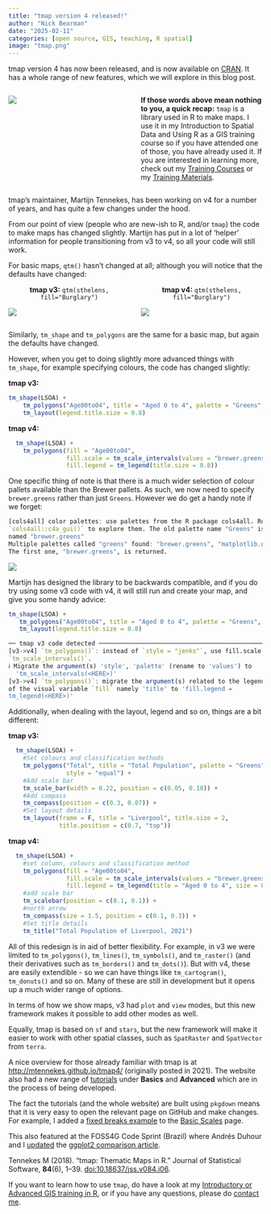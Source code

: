 ```yaml
---
title: "tmap version 4 released!"
author: "Nick Bearman"
date: "2025-02-11"
categories: [open source, GIS, teaching, R spatial]
image: "tmap.png"
---
```


tmap version 4 has now been released, and is now available on [CRAN](https://cran.r-project.org/web/packages/tmap/index.html). It has a whole range of new features, which we will explore in this blog post. 

::: columns
:::: {.column width="50%"}

![](tmap.png)

										
::::
																 
:::: {.column width="50%"}

**If those words above mean nothing to you, a quick recap:** `tmap` is a library used in R to make maps. I use it in my Introduction to Spatial Data and Using R as a GIS training course so if you have attended one of those, you have already used it. If you are interested in learning more, check out my [Training Courses](https://nickbearman.github.io/training-courses.html) or my [Training Materials](https://nickbearman.github.io/training-materials.html).
				   

::::
	   
:::


tmap's maintainer, Martijn Tennekes, has been working on v4 for a number of years, and has quite a few changes under the hood. 

From our point of view (people who are new-ish to R, and/or `tmap`) the code to make maps has changed slightly. Martijn has put in a lot of 'helper' information for people transitioning from v3 to v4, so all your code will still work. 

For basic maps, `qtm()` hasn't changed at all; although you will notice that the defaults have changed:

::: columns
:::: {.column width="50%"}

<center>**tmap v3:** `qtm(sthelens, fill="Burglary")`</center>

![](qtm-v3.png)

										
::::
																 
:::: {.column width="50%"}

<center>**tmap v4:** `qtm(sthelens, fill="Burglary")`</center>

![](qtm-v4.png)
				   

::::
	   
:::

Similarly, `tm_shape` and `tm_polygons` are the same for a basic map, but again the defaults have changed. 

However, when you get to doing slightly more advanced things with `tm_shape`, for example specifying colours, the code has changed slightly: 

**tmap v3:**

```.r
tm_shape(LSOA) +
    tm_polygons("Age00to04", title = "Aged 0 to 4", palette = "Greens", style = "jenks") +
    tm_layout(legend.title.size = 0.8)
```
										
**tmap v4:**

```.r
  tm_shape(LSOA) +
    tm_polygons(fill = "Age00to04",
                fill.scale = tm_scale_intervals(values = "brewer.greens", style = "jenks"),
                fill.legend = tm_legend(title.size = 0.8))
```


One specific thing of note is that there is a much wider selection of colour pallets available than the Brewer pallets. As such, we now need to specify `brewer.greens` rather than just `Greens`. However we do get a handy note if we forget:

```.r
[cols4all] color palettes: use palettes from the R package cols4all. Run
`cols4all::c4a_gui()` to explore them. The old palette name "Greens" is
named "brewer.greens"
Multiple palettes called "greens" found: "brewer.greens", "matplotlib.greens". 
The first one, "brewer.greens", is returned.
```

![](cols4all2.jpg)

Martijn has designed the library to be backwards compatible, and if you do try using some v3 code with v4, it will still run and create your map, and give you some handy advice:

```.r
tm_shape(LSOA) +
   tm_polygons("Age00to04", title = "Aged 0 to 4", palette = "Greens", style = "jenks") +
   tm_layout(legend.title.size = 0.8)

── tmap v3 code detected ────────────────────────────────────────────────
[v3->v4] `tm_polygons()`: instead of `style = "jenks"`, use fill.scale =
`tm_scale_intervals()`.
ℹ Migrate the argument(s) 'style', 'palette' (rename to 'values') to
  'tm_scale_intervals(<HERE>)'
[v3->v4] `tm_polygons()`: migrate the argument(s) related to the legend
of the visual variable `fill` namely 'title' to 'fill.legend =
tm_legend(<HERE>)'
```

Additionally, when dealing with the layout, legend and so on, things are a bit different:

**tmap v3:**

```.r
  tm_shape(LSOA) +
    #Set colours and classification methods
    tm_polygons("Total", title = "Total Population", palette = "Greens",
                style = "equal") +
    #Add scale bar
    tm_scale_bar(width = 0.22, position = c(0.05, 0.18)) +
    #Add compass
    tm_compass(position = c(0.3, 0.07)) +
    #Set layout details
    tm_layout(frame = F, title = "Liverpool", title.size = 2,
              title.position = c(0.7, "top"))
```
										
**tmap v4:**

```.r
  tm_shape(LSOA) +
    #set column, colours and classification method
	tm_polygons(fill = "Age00to04",
                fill.scale = tm_scale_intervals(values = "brewer.greens", style = "jenks"),
                fill.legend = tm_legend(title = "Aged 0 to 4", size = 0.8)) +
    #add scale bar
	tm_scalebar(position = c(0.1, 0.1)) + 
    #north arrow
    tm_compass(size = 1.5, position = c(0.1, 0.3)) +
	#Set title details
	tm_title("Total Population of Liverpool, 2021")
```

All of this redesign is in aid of better flexibility. For example, in v3 we were limited to `tm_polygons()`, `tm_lines()`, `tm_symbols()`, and `tm_raster()` (and their derivatives such as `tm_borders()` and `tm_dots()`). But with v4, these are easily extendible - so we can have things like `tm_cartogram()`, `tm_donuts()` and so on. Many of these are still in development but it opens up a much wider range of options. 

In terms of how we show maps, v3 had `plot` and `view` modes, but this new framework makes it possible to add other modes as well. 

Equally, tmap is based on `sf` and `stars`, but the new framework will make it easier to work with other spatial classes, such as `SpatRaster` and `SpatVector` from `terra`.

A nice overview for those already familiar with tmap is at [http://mtennekes.github.io/tmap4/](http://mtennekes.github.io/tmap4/) (originally posted in 2021). The website also had a new range of [tutorials](https://r-tmap.github.io/tmap/) under **Basics** and **Advanced** which are in the process of being developed. 

The fact the tutorials (and the whole website) are built using `pkgdown` means that it is very easy to open the relevant page on GitHub and make changes. For example, I added a [fixed breaks example](https://github.com/r-tmap/tmap/pull/1033) to the [Basic Scales](https://r-tmap.github.io/tmap/articles/basics_scales) page. 

This also featured at the FOSS4G Code Sprint (Brazil) where Andrés Duhour and I [updated](https://github.com/r-tmap/tmap/pull/980) the [ggplot2 comparison article](https://r-tmap.github.io/tmap/articles/versus_ggplot2). 

Tennekes M (2018). “tmap: Thematic Maps in R.” Journal of Statistical Software, **84**(6), 1–39. [doi:10.18637/jss.v084.i06](https://doi.org/10.18637/jss.v084.i06).

If you want to learn how to use `tmap`, do have a look at my [Introductory or Advanced GIS training in  R](https://nickbearman.github.io/training-courses.html), or if you have any questions, please do [contact](https://nickbearman.github.io/) [me](https://docs.google.com/forms/d/e/1FAIpQLSckfjf0U43ysotj4sS68bZ85DHijqTSy3vJcdBa5oC275TwUg/viewform). 

